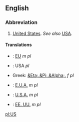 ==English==

===Abbreviation===

#[[United States]].  ''See also'' [[USA]].

====Translations====

*{{fr}}: [[EU]] ''m pl''
*{{de}}: USA ''pl''
*Greek: [[&Eta;.&Pi;.&Alpha;.]] ''f pl''
*{{pt}}: [[E.U.A.]] ''m pl''
*{{it}}: [[U.S.A.]] ''m pl''
*{{es}}: [[EE. UU.]] ''m pl''

[[pl:US]]
